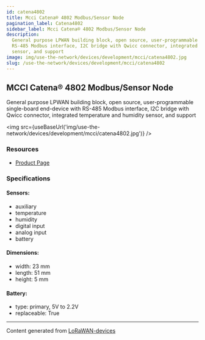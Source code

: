 ```yaml
---
id: catena4802
title: Mcci Catena® 4802 Modbus/Sensor Node
pagination_label: Catena4802
sidebar_label: Mcci Catena® 4802 Modbus/Sensor Node
description:
  General purpose LPWAN building block, open source, user-programmable single-board end-device with
  RS-485 Modbus interface, I2C bridge with Qwicc connector, integrated temperature and humidity
  sensor, and support
image: img/use-the-network/devices/development/mcci/catena4802.jpg
slug: /use-the-network/devices/development/mcci/catena4802
---
```



## MCCI Catena® 4802 Modbus/Sensor Node

General purpose LPWAN building block, open source, user-programmable single-board end-device with
RS-485 Modbus interface, I2C bridge with Qwicc connector, integrated temperature and humidity
sensor, and support

<img src={useBaseUrl('img/use-the-network/devices/development/mcci/catena4802.jpg')} />

### Resources

- [Product Page](https://mcci.io/buy-catena4802)

### Specifications

#### Sensors:

- auxiliary
- temperature
- humidity
- digital input
- analog input
- battery

#### Dimensions:

- width: 23 mm
- length: 51 mm
- height: 5 mm

#### Battery:

- type: primary, 5V to 2.2V
- replaceable: True

---

Content generated from [LoRaWAN-devices](https://github.com/TheThingsNetwork/lorawan-devices)
